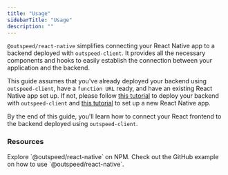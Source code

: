 ```yaml
---
title: "Usage"
sidebarTitle: "Usage"
description: ""
---
```


`@outspeed/react-native` simplifies connecting your React Native app to a backend
deployed with `outspeed-client`. It provides all the necessary components and
hooks to easily establish the connection between your application and the backend.

This guide assumes that you've already deployed your backend using `outspeed-client`,
have a `function URL` ready, and have an existing React Native app set up. If not, please
follow [this tutorial](/outspeed_sdk/cli/deploy) to deploy your backend with
`outspeed-client` and [this tutorial](https://docs.expo.dev/tutorial/create-your-first-app/) to
set up a new React Native app.

By the end of this guide, you'll learn how to connect your React frontend to
the backend deployed using `outspeed-client`.

### Resources

<CardGroup cols={2}>
  <Card
    title="@outspeed/react-native"
    icon="npm"
    iconType="solid"
    href="https://www.npmjs.com/package/@outspeed/react-native"
  >
    Explore `@outspeed/react-native` on NPM.
  </Card>
  <Card
    title="GitHub Example"
    icon="github"
    iconType="solid"
    href="https://github.com/outspeed-ai/react-native-playground"
  >
    Check out the GitHub example on how to use `@outspeed/react-native`.
  </Card>
</CardGroup>